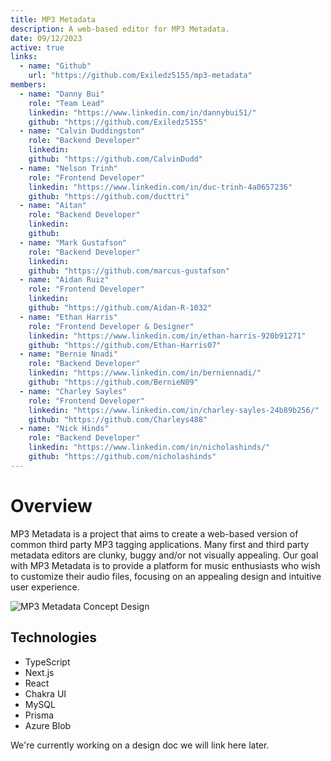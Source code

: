 ```yaml
---
title: MP3 Metadata
description: A web-based editor for MP3 Metadata.
date: 09/12/2023
active: true
links:
  - name: "Github"
    url: "https://github.com/Exiledz5155/mp3-metadata"
members:
  - name: "Danny Bui"
    role: "Team Lead"
    linkedin: "https://www.linkedin.com/in/dannybui51/"
    github: "https://github.com/Exiledz5155"
  - name: "Calvin Duddingston"
    role: "Backend Developer"
    linkedin:
    github: "https://github.com/CalvinDudd"
  - name: "Nelson Trinh"
    role: "Frontend Developer"
    linkedin: "https://www.linkedin.com/in/duc-trinh-4a0657236"
    github: "https://github.com/ducttri"
  - name: "Aitan"
    role: "Backend Developer"
    linkedin:
    github:
  - name: "Mark Gustafson"
    role: "Backend Developer"
    linkedin:
    github: "https://github.com/marcus-gustafson"
  - name: "Aidan Ruiz"
    role: "Frontend Developer"
    linkedin:
    github: "https://github.com/Aidan-R-1032"
  - name: "Ethan Harris"
    role: "Frontend Developer & Designer"
    linkedin: "https://www.linkedin.com/in/ethan-harris-920b91271"
    github: "https://github.com/Ethan-Harris07"
  - name: "Bernie Nnadi"
    role: "Backend Developer"
    linkedin: "https://www.linkedin.com/in/berniennadi/"
    github: "https://github.com/BernieN09"
  - name: "Charley Sayles"
    role: "Frontend Developer"
    linkedin: "https://www.linkedin.com/in/charley-sayles-24b89b256/"
    github: "https://github.com/Charleys488"
  - name: "Nick Hinds"
    role: "Backend Developer"
    linkedin: "https://www.linkedin.com/in/nicholashinds/"
    github: "https://github.com/nicholashinds"
---
```


# Overview

MP3 Metadata is a project that aims to create a web-based version of common third party MP3 tagging applications.
Many first and third party metadata editors are clunky, buggy and/or not visually appealing.
Our goal with MP3 Metadata is to provide a platform for music enthusiasts who wish to customize their audio files, focusing on an appealing design and intuitive user experience.

![MP3 Metadata Concept Design](/projects/MP3Metadata/image1.png "An old design we showed off last fall.")

## Technologies

- TypeScript
- Next.js
- React
- Chakra UI
- MySQL
- Prisma
- Azure Blob

We're currently working on a design doc we will link here later.
